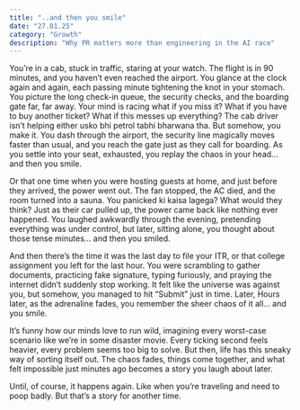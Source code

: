 ```yaml
---
title: "..and then you smile"
date: "27.01.25"
category: "Growth"
description: "Why PR matters more than engineering in the AI race"
---
```


You’re in a cab, stuck in traffic, staring at your watch. The flight is in 90 minutes, and you haven’t even reached the airport. You glance at the clock again and again, each passing minute tightening the knot in your stomach. You picture the long check-in queue, the security checks, and the boarding gate far, far away. Your mind is racing what if you miss it? What if you have to buy another ticket? What if this messes up everything? The cab driver isn’t helping either usko bhi petrol tabhi bharwana tha. But somehow, you make it. You dash through the airport, the security line magically moves faster than usual, and you reach the gate just as they call for boarding. As you settle into your seat, exhausted, you replay the chaos in your head… and then you smile.

Or that one time when you were hosting guests at home, and just before they arrived, the power went out. The fan stopped, the AC died, and the room turned into a sauna. You panicked ki kaisa lagega? What would they think? Just as their car pulled up, the power came back like nothing ever happened. You laughed awkwardly through the evening, pretending everything was under control, but later, sitting alone, you thought about those tense minutes… and then you smiled.

And then there’s the time it was the last day to file your ITR, or that college assignment you left for the last hour. You were scrambling to gather documents, practicing fake signature, typing furiously, and praying the internet didn’t suddenly stop working. It felt like the universe was against you, but somehow, you managed to hit “Submit” just in time. Later, Hours later, as the adrenaline fades, you remember the sheer chaos of it all… and you smile.

It’s funny how our minds love to run wild, imagining every worst-case scenario like we’re in some disaster movie. Every ticking second feels heavier, every problem seems too big to solve. But then, life has this sneaky way of sorting itself out. The chaos fades, things come together, and what felt impossible just minutes ago becomes a story you laugh about later.

Until, of course, it happens again. Like when you’re traveling and need to poop badly. But that’s a story for another time.
